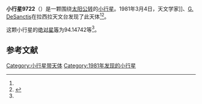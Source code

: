 {{Infobox planet
| bgcolour = #FFFFC0
| name = 9722 Levi-Montalcini
| symbol = 
| image = 
| caption = 
| discovery = yes
| discovery_ref = 
| discoverer = {{link-en|亨利·德波鸿诺|Henri Debehogne}}]]、[[G._DeSanctis|G. DeSanctis]]
| discovery_site = [[拉西拉天文台|拉西拉天文台]] 
| discovered = 1981年3月4日
| designations = yes
| mp_name = 
| named_after = 
| alt_names = 
| mp_category = [[主带小行星|主带小行星]]
| orbit_ref = <ref name="a">[http://ssd.jpl.nasa.gov/sbdb.cgi?sstr=9722 9722 Levi-Montalcini] {{Wayback|url=http://ssd.jpl.nasa.gov/sbdb.cgi?sstr=9722 |date=20140817135537 }}，小行星數據庫瀏覽器（JPL Small-Body Database Browser）－[[美国国家航空航天局|美国国家航空航天局]]喷气推进实验室</ref>
| epoch = 2456400.5 (2013年4月18日更新)
| aphelion = {{convert|2.8303613|AU|km|3|abbr=on|lk=out}}
| perihelion = {{convert|1.9850607|AU|km|3|abbr=on}}
| semimajor = {{convert|2.4077110|AU|km|3|abbr=on}}
| eccentricity = 0.1755403
| period = 1364.598716 [[日|日]]<br />3.74[[儒略年|儒略年]]
| avg_speed = 
| inclination = 1.24698
| asc_node = 20.49151
| mean_anomaly = 
| arg_peri = 94.14742
| satellites = 
| physical_characteristics = yes
| dimensions = 
| mass = 
| density = 
| surface_grav = 
| escape_velocity = 
| sidereal_day = 
| axial_tilt = 
| pole_ecliptic_lat = 
| pole_ecliptic_lon = 
| albedo = 
| temperatures= 
| temp_name1 = 
| mean_temp_1 = 
| max_temp_1 = 
| temp_name2 = 
| max_temp_2 = 
| spectral_type = 
| abs_magnitude = 94.14742
}}

'''小行星9722'''（{{lang-en|9722 Levi-Montalcini}}）是一颗围绕[[太阳|太阳]][[公转|公转]]的[[小行星|小行星]]。1981年3月4日，天文学家{{link-en|亨利·德波鸿诺|Henri Debehogne}}]]、[[G._DeSanctis|G. DeSanctis]]在拉西拉天文台发现了此天体<ref name="a" /><ref>{{cite news|title=小行星列表|url=http://cfa-www.harvard.edu/iau/lists/NumberedMPs.txt|accessdate=2013-07-08|newspaper=哈佛大学|archive-date=2008-05-17|archive-url=https://web.archive.org/web/20080517010638/http://cfa-www.harvard.edu/iau/lists/NumberedMPs.txt|dead-url=no}}</ref>。

这颗小行星的[[绝对星等|绝对星等]]为94.14742等<ref name="a" />。

==参考文献==
{{reflist}}
{{Minor Planet Number|[[小行星9721|小行星9721]]|[[小行星9723|小行星9723]]}}

{{小天体}}

[[Category:小行星带天体|Category:小行星带天体]]
[[Category:1981年发现的小行星|Category:1981年发现的小行星]]

{{asteroid-stub}}